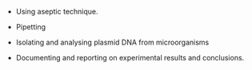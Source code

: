*	Using aseptic technique.

*	Pipetting

*	Isolating and analysing plasmid DNA from microorganisms

*	Documenting and reporting on experimental results and conclusions.
